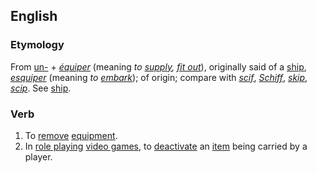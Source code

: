 ==English==
===Etymology===
From [[un-]] + {{F.}} ''[[équiper]]'' (meaning ''to [[supply]], [[fit out]]''), originally said of a [[ship]], {{OF.}} ''[[esquiper]]'' (meaning ''to [[embark]]''); of {{G.}} origin; compare with {{OHG.}} ''[[scif]]'', {{G.}} ''[[Schiff]]'', {{Icel.}} ''[[skip]]'', {{OE.}} ''[[scip]]''. See [[ship]].

===Verb===
{{en-verb|unequip|p|ing}}

# To [[remove]] [[equipment]].
# In [[role playing]] [[video game]]s, to [[deactivate]] an [[item]] being carried by a player.